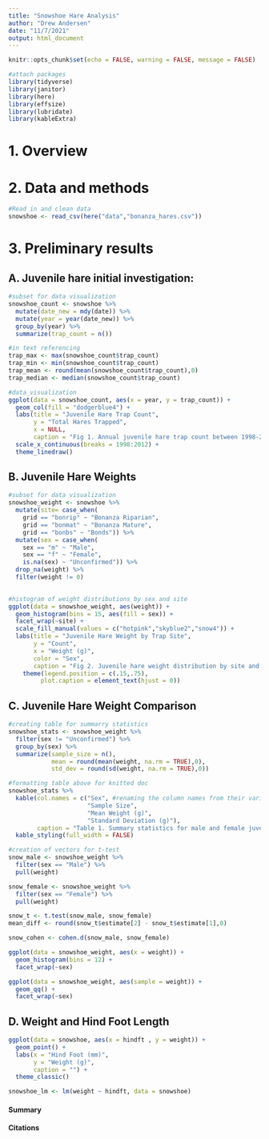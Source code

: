 ```yaml
---
title: "Snowshoe Hare Analysis"
author: "Drew Andersen"
date: "11/7/2021"
output: html_document
---
```


```r
knitr::opts_chunk$set(echo = FALSE, warning = FALSE, message = FALSE)

#attach packages
library(tidyverse)
library(janitor)
library(here)
library(effsize)
library(lubridate)
library(kableExtra)
```
# 1. Overview

# 2. Data and methods
```r
#Read in and clean data
snowshoe <- read_csv(here("data","bonanza_hares.csv"))
```

# 3. Preliminary results

## A. Juvenile hare initial investigation:
```r
#subset for data visualization 
snowshoe_count <- snowshoe %>% 
  mutate(date_new = mdy(date)) %>% 
  mutate(year = year(date_new)) %>% 
  group_by(year) %>% 
  summarize(trap_count = n())

#in text referencing
trap_max <- max(snowshoe_count$trap_count)
trap_min <- min(snowshoe_count$trap_count)
trap_mean <- round(mean(snowshoe_count$trap_count),0)
trap_median <- median(snowshoe_count$trap_count)

#data_visualization
ggplot(data = snowshoe_count, aes(x = year, y = trap_count)) +
  geom_col(fill = "dodgerblue4") +
  labs(title = "Juvenile Hare Trap Count",
       y = "Total Hares Trapped",
       x = NULL,
       caption = "Fig 1. Annual juvenile hare trap count between 1998-2012. This total reflects the number of juvenile hares trapped each year during this study.") +
  scale_x_continuous(breaks = 1998:2012) +
  theme_linedraw() 
```

## B. Juvenile Hare Weights 
```r
#subset for data visualization 
snowshoe_weight <- snowshoe %>% 
  mutate(site= case_when(
    grid == "bonrip" ~ "Bonanza Riparian",
    grid == "bonmat" ~ "Bonanza Mature",
    grid == "bonbs" ~ "Bonds")) %>% 
  mutate(sex = case_when(
    sex == "m" ~ "Male",
    sex == "f" ~ "Female",
    is.na(sex) ~ "Unconfirmed")) %>% 
  drop_na(weight) %>%
  filter(weight != 0)
 

#histogram of weight distributions by sex and site
ggplot(data = snowshoe_weight, aes(weight)) +
  geom_histogram(bins = 15, aes(fill = sex)) +
  facet_wrap(~site) +
  scale_fill_manual(values = c("hotpink","skyblue2","snow4")) +
  labs(title = "Juvenile Hare Weight by Trap Site",
       y = "Count",
       x = "Weight (g)",
       color = "Sex",
       caption = "Fig 2. Juvenile hare weight distribution by site and sex. The group marked NA") +
    theme(legend.position = c(.15,.75),
         plot.caption = element_text(hjust = 0))
```

## C. Juvenile Hare Weight Comparison
```r
#creating table for summarry statistics 
snowshoe_stats <- snowshoe_weight %>% 
  filter(sex != "Unconfirmed") %>% 
  group_by(sex) %>% 
  summarize(sample_size = n(),
            mean = round(mean(weight, na.rm = TRUE),0),
            std_dev = round(sd(weight, na.rm = TRUE),0))

#formatting table above for knitted doc
snowshoe_stats %>% 
  kable(col.names = c("Sex", #renaming the column names from their variable names
                      "Sample Size", 
                      "Mean Weight (g)",
                      "Standard Deviation (g)"),
        caption = "Table 1. Summary statistics for male and female juvenile hare weights.") %>% 
  kable_styling(full_width = FALSE)
```

```r
#creation of vectors for t-test
snow_male <- snowshoe_weight %>% 
  filter(sex == "Male") %>% 
  pull(weight)

snow_female <- snowshoe_weight %>% 
  filter(sex == "Female") %>% 
  pull(weight)

snow_t <- t.test(snow_male, snow_female)
mean_diff <- round(snow_t$estimate[2] - snow_t$estimate[1],0)

snow_cohen <- cohen.d(snow_male, snow_female)
```

```r
ggplot(data = snowshoe_weight, aes(x = weight)) +
  geom_histogram(bins = 12) +
  facet_wrap(~sex)

ggplot(data = snowshoe_weight, aes(sample = weight)) +
  geom_qq() +
  facet_wrap(~sex)
```


## D. Weight and Hind Foot Length 
```r
ggplot(data = snowshoe, aes(x = hindft , y = weight)) +
  geom_point() +
  labs(x = "Hind Foot (mm)",
       y = "Weight (g)",
       caption = "") +
  theme_classic()

snowshoe_lm <- lm(weight ~ hindft, data = snowshoe)
```

#### Summary

#### Citations

